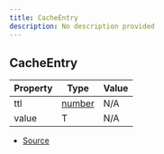 ```yaml
---
title: CacheEntry
description: No description provided
---
```


## CacheEntry

| Property | Type                                                                                              | Value |
| -------- | ------------------------------------------------------------------------------------------------- | ----- |
| ttl      | [number](https://developer.mozilla.org/en-US/docs/Web/JavaScript/Reference/Global_Objects/Number) | N/A   |
| value    | T                                                                                                 | N/A   |

- [Source](https://github.com/underctrl-io/commandkit/blob/f8cc07d11d2ae5ed7f529adff1649936223e27b2/packages/commandkit/src/cache/CacheProvider.ts#L1)
